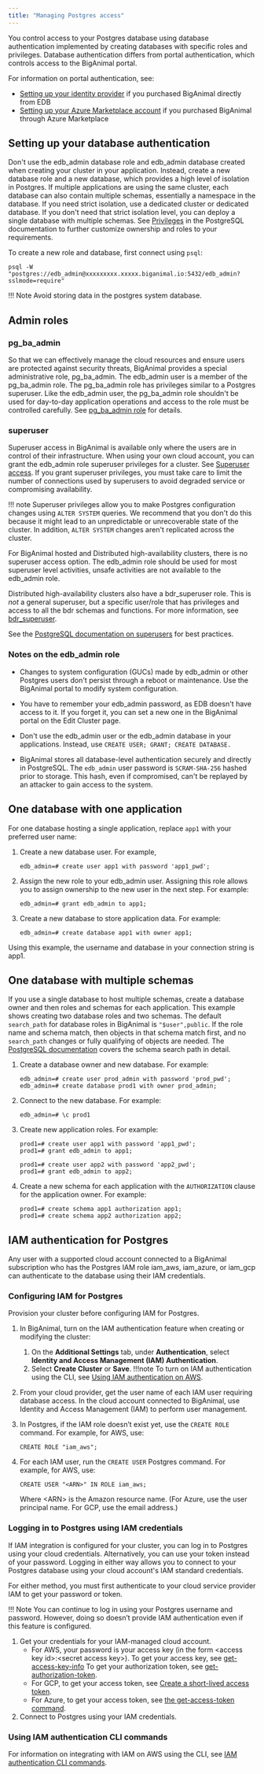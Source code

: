 ```yaml
---
title: "Managing Postgres access"
---
```


You control access to your Postgres database using database authentication implemented by creating databases with specific roles and privileges. Database authentication differs from portal authentication, which controls access to the BigAnimal portal. 

For information on portal authentication, see:

- [Setting up your identity provider](/biganimal/latest/getting_started/identity_provider/) if you purchased BigAnimal directly from EDB
- [Setting up your Azure Marketplace account](/biganimal/latest/getting_started/02_azure_market_setup/) if you purchased BigAnimal through Azure Marketplace

## Setting up your database authentication
Don't use the edb_admin database role and edb_admin database created when creating your cluster in your application. Instead, create a new database role and a new database, which provides a high level of isolation in Postgres. If multiple applications are using the same cluster, each database can also contain multiple schemas, essentially a namespace in the database. If you need strict isolation, use a dedicated cluster or dedicated database. If you don't need that strict isolation level, you can deploy a single database with multiple schemas. See [Privileges](https://www.postgresql.org/docs/current/ddl-priv.html) in the PostgreSQL documentation to further customize ownership and roles to your requirements.

To create a new role and database, first connect using `psql`:

```shell
psql -W "postgres://edb_admin@xxxxxxxxx.xxxxx.biganimal.io:5432/edb_admin?sslmode=require"
```
!!! Note
    Avoid storing data in the postgres system database.

## Admin roles

### pg_ba_admin
So that we can effectively manage the cloud resources and ensure users are protected against security threats, BigAnimal provides a special administrative role, pg_ba_admin. The edb_admin user is a member of the pg_ba_admin role. The pg_ba_admin role has privileges similar to a Postgres superuser. Like the edb_admin user, the pg_ba_admin role shouldn't be used for day-to-day application operations and access to the role must be controlled carefully. See [pg_ba_admin role](pg_ba_admin) for details.

### superuser

Superuser access in BigAnimal is available only where the users are in control of their infrastructure. When using your own cloud account, you can grant the edb_admin role superuser privileges for a cluster. See [Superuser access](/biganimal/latest/getting_started/creating_a_cluster/#superuser-access). If you grant superuser privileges, you must take care to limit the number of connections used by superusers to avoid degraded service or compromising availability.

!!! note
    Superuser privileges allow you to make Postgres configuration changes using `ALTER SYSTEM` queries. We recommend that you don't do this because it might lead to an unpredictable or unrecoverable state of the cluster. In addition, `ALTER SYSTEM` changes aren't replicated across the cluster. 

For BigAnimal hosted and Distributed high-availability clusters, there is no superuser access option. The edb_admin role should be used for most superuser level activities, unsafe activities are not available to the edb_admin role.

Distributed high-availability clusters also have a bdr_superuser role. This is *not* a general superuser, but a specific user/role that has privileges and access to all the bdr schemas and functions. For more information, see [bdr_superuser](/pgd/latest/security/roles/).
  
See the [PostgreSQL documentation on superusers](https://www.postgresql.org/docs/current/role-attributes.html) for best practices. 

### Notes on the edb_admin role
  
- Changes to system configuration (GUCs) made by edb_admin or other Postgres users don't persist through a reboot or maintenance. Use the BigAnimal portal to modify system configuration.

-   You have to remember your edb_admin password, as EDB doesn't have access to it. If you forget it, you can set a new one in the BigAnimal portal on the Edit Cluster page.

-   Don't use the edb_admin user or the edb_admin database in your applications. Instead, use `CREATE USER; GRANT; CREATE DATABASE.`

-   BigAnimal stores all database-level authentication securely and directly in PostgreSQL. The `edb_admin` user password is `SCRAM-SHA-256` hashed prior to storage. This hash, even if compromised, can't be replayed by an attacker to gain access to the system.



## One database with one application

For one database hosting a single application, replace `app1` with your preferred user name:

1.  Create a new database user. For example,
    ```
    edb_admin=# create user app1 with password 'app1_pwd';
    ```

2.  Assign the new role to your edb_admin user. Assigning this role allows you to assign ownership to the new user in the next step. For example:
    ```
    edb_admin=# grant edb_admin to app1;
    ```

3.  Create a new database to store application data. For example:
    ```
    edb_admin=# create database app1 with owner app1;
    ```

Using this example, the username and database in your connection string is app1.

## One database with multiple schemas

If you use a single database to host multiple schemas, create a database owner and then roles and schemas for each application. This example shows creating two database roles and two schemas. The default `search_path` for database roles in BigAnimal is `"$user",public`. If the role name and schema match, then objects in that schema match first, and no `search_path` changes or fully qualifying of objects are needed. The [PostgreSQL documentation](https://www.postgresql.org/docs/current/ddl-schemas.html#DDL-SCHEMAS-PATH) covers the schema search path in detail.

1.  Create a database owner and new database. For example:
    ```
    edb_admin=# create user prod_admin with password 'prod_pwd';
    edb_admin=# create database prod1 with owner prod_admin;
    ```

2.  Connect to the new database. For example:
    ```
    edb_admin=# \c prod1
    ```

3.  Create new application roles. For example:

    ```
    prod1=# create user app1 with password 'app1_pwd';
    prod1=# grant edb_admin to app1;

    prod1=# create user app2 with password 'app2_pwd';
    prod1=# grant edb_admin to app2;
    ```

4.  Create a new schema for each application with the `AUTHORIZATION` clause for the application owner. For example:
    ```
    prod1=# create schema app1 authorization app1;
    prod1=# create schema app2 authorization app2;
    ```
## IAM authentication for Postgres

Any user with a supported cloud account connected to a BigAnimal subscription who has the Postgres IAM role iam_aws, iam_azure, or iam_gcp can authenticate to the database using their IAM credentials.

### Configuring IAM for Postgres

Provision your cluster before configuring IAM for Postgres.

1. In BigAnimal, turn on the IAM authentication feature when creating or modifying the cluster:
    1. On the **Additional Settings** tab, under **Authentication**, select **Identity and Access Management (IAM) Authentication**. 
    1. Select **Create Cluster** or **Save**.
    !!!note
    To turn on IAM authentication using the CLI, see [Using IAM authentication on AWS](/biganimal/latest/reference/cli/using_features/#iam-authentication-cli-commands).
1. From your cloud provider, get the user name of each IAM user requiring database access. In the cloud account connected to BigAnimal, use Identity and Access Management (IAM) to perform user management. 

1. In Postgres, if the IAM role doesn’t exist yet, use the `CREATE ROLE` command. For example, for AWS, use:

    ```
    CREATE ROLE "iam_aws";
    ```

1. For each IAM user, run the `CREATE USER` Postgres command. For example, for AWS, use:

    ```
    CREATE USER "<ARN>" IN ROLE iam_aws;
    ```

    Where &lt;ARN> is the Amazon resource name. (For Azure, use the user principal name. For GCP, use the email address.)

### Logging in to Postgres using IAM credentials

If IAM integration is configured for your cluster, you can log in to Postgres using your cloud credentials. Alternatively, you can use your token instead of your password. Logging in either way allows you to connect to your Postgres database using your cloud account's IAM standard credentials. 

For either method, you must first authenticate to your cloud service provider IAM to get your password or token.

!!! Note 
    You can continue to log in using your Postgres username and password. However, doing so doesn’t provide IAM authentication even if this feature is configured.

1. Get your credentials for your IAM-managed cloud account.
    - For AWS, your password is your access key (in the form &lt;access key id>:&lt;secret access key>). To get your access key, see [get-access-key-info](https://docs.aws.amazon.com/cli/latest/reference/sts/get-access-key-info.html) To get your authorization token, see [get-authorization-token](https://docs.aws.amazon.com/cli/latest/reference/ecr-public/get-authorization-token.html).
    - For GCP, to get your access token, see [Create a short-lived access token](https://cloud.google.com/iam/docs/create-short-lived-credentials-direct).
    - For Azure, to get your access token, see [the get-access-token command](https://learn.microsoft.com/en-us/cli/azure/account?view=azure-cli-latest#az-account-get-access-token()).
1. Connect to Postgres using your IAM credentials.

### Using IAM authentication CLI commands

For information on integrating with IAM on AWS using the CLI, see [IAM authentication CLI commands](/biganimal/latest/reference/cli/using_features/#iam-authentication-cli-commands).
